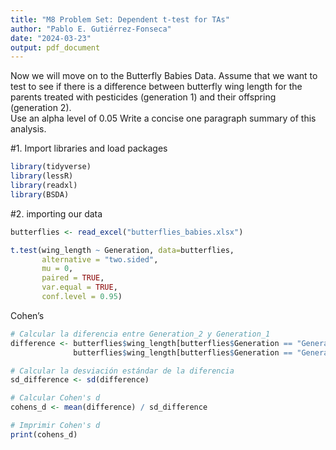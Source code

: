 ```yaml
---
title: "M8 Problem Set: Dependent t-test for TAs"
author: "Pablo E. Gutiérrez-Fonseca"
date: "2024-03-23"
output: pdf_document
---
```


Now we will move on to the Butterfly Babies Data. 
Assume that we want to test to see if there is a difference between butterfly wing length for the 
parents treated with pesticides (generation 1) and their offspring (generation 2).   
Use an alpha level of 0.05 
Write a concise one paragraph summary of this analysis. 


#1. Import libraries and load packages
```r
library(tidyverse)
library(lessR)
library(readxl)
library(BSDA)
```


#2. importing our data
```r
butterflies <- read_excel("butterflies_babies.xlsx")
```

```r
t.test(wing_length ~ Generation, data=butterflies,
       alternative = "two.sided",
       mu = 0, 
       paired = TRUE,   
       var.equal = TRUE,
       conf.level = 0.95)
```


Cohen's
```r
# Calcular la diferencia entre Generation_2 y Generation_1
difference <- butterflies$wing_length[butterflies$Generation == "Generation_2"] - 
              butterflies$wing_length[butterflies$Generation == "Generation_1"]

# Calcular la desviación estándar de la diferencia
sd_difference <- sd(difference)

# Calcular Cohen's d
cohens_d <- mean(difference) / sd_difference

# Imprimir Cohen's d
print(cohens_d)
```

